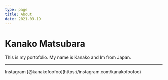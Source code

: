 ```yaml
---
type: page
title: About
date: 2021-03-19
---
```


# Kanako Matsubara

This is my portofolio. My name is Kanako and Im from Japan.

---

<div>
  Instagram [@kanakofoofoo](https://instagram.com/kanakofoofoo)
</div>
